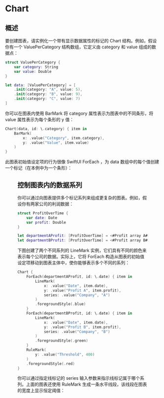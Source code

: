 # Chart

<ToBePolishedAfterTranslation />

<OriginalSource
  title="Chart"
  url="https://developer.apple.com/documentation/charts/chart"
  summary="显示图表的 SwiftUI 视图"
/>

## 概述

要创建图表，请实例化一个带有显示数据属性的标记的 Chart 结构。例如，假设你有一个 ValuePerCategory 结构数组，它定义由 category 和 value 组成的数据点：

```swift
struct ValuePerCategory {
    var category: String
    var value: Double
}

let data: [ValuePerCategory] = [
    .init(category: "A", value: 5),
    .init(category: "B", value: 9),
    .init(category: "C", value: 7)
]
```

你可以在图表内使用 BarMark 将 category 属性表示为图表中的不同条形，将 value 属性表示为每个条形的 y 值：

```swift
Chart(data, id: \.category) { item in
    BarMark(
        x: .value("Category", item.category),
        y: .value("Value", item.value)
    )
}
```

此图表初始值设定项的行为很像 SwiftUI ForEach ，为 data 数组中的每个值创建一个标记（在本例中为一个条形）：

<Figure src={require("./image_1.png")} size={480} />

## 控制图表内的数据系列

你可以通过向图表提供多个标记系列来组成更复杂的图表。例如，假设你有两家公司的利润数据：

```swift
struct ProfitOverTime {
    var date: Date
    var profit: Double
}

let departmentAProfit: [ProfitOverTime] = <#Profit array A#>
let departmentBProfit: [ProfitOverTime] = <#Profit array B#>
```

下图创建了两个不同系列的 LineMark 实例，它们具有不同的颜色来表示每个公司的数据。实际上，它将 ForEach 构造从图表的初始值设定项移动到图表主体中，使你能够表示多个不同的系列：

```swift
Chart {
    ForEach(departmentAProfit, id: \.date) { item in
        LineMark(
            x: .value("Date", item.date),
            y: .value("Profit A", item.profit),
            series: .value("Company", "A")
        )
        .foregroundStyle(.blue)
    }
    ForEach(departmentBProfit, id: \.date) { item in
        LineMark(
            x: .value("Date", item.date),
            y: .value("Profit B", item.profit),
            series: .value("Company", "B")
        )
        .foregroundStyle(.green)
    }
    RuleMark(
        y: .value("Threshold", 400)
    )
    .foregroundStyle(.red)
}
```

你可以通过指定线标记的 series 输入参数来指示线标记属于哪个系列。上面的图表还使用 RuleMark 生成一条水平线段，该线段在图表的宽度上显示恒定阈值：

<Figure src={require("./image_2.png")} size={480} />

